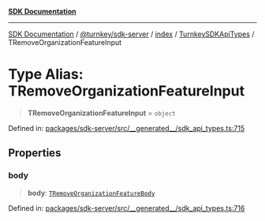 [**SDK Documentation**](../../../../../../README.mdx)

***

[SDK Documentation](../../../../../../packages.mdx) / [@turnkey/sdk-server](../../../../README.mdx) / [index](../../../README.mdx) / [TurnkeySDKApiTypes](../README.mdx) / TRemoveOrganizationFeatureInput

# Type Alias: TRemoveOrganizationFeatureInput

> **TRemoveOrganizationFeatureInput** = `object`

Defined in: [packages/sdk-server/src/\_\_generated\_\_/sdk\_api\_types.ts:715](https://github.com/tkhq/sdk/blob/fd49bfe86475c8603b3eb385aa101efa36fa32fc/packages/sdk-server/src/__generated__/sdk_api_types.ts#L715)

## Properties

### body

> **body**: [`TRemoveOrganizationFeatureBody`](TRemoveOrganizationFeatureBody.mdx)

Defined in: [packages/sdk-server/src/\_\_generated\_\_/sdk\_api\_types.ts:716](https://github.com/tkhq/sdk/blob/fd49bfe86475c8603b3eb385aa101efa36fa32fc/packages/sdk-server/src/__generated__/sdk_api_types.ts#L716)
